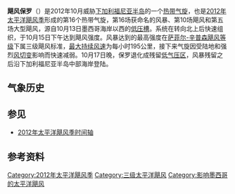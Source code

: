 {{Infobox Hurricane
| Name=飓风保罗<br />{{lang|en|Hurricane Paul}}
| Type=飓风
| Year=2012
| Basin=EPac
| Image location=Paul Oct 15 2012.jpg
| Image name=10月15日，经快速增强达到最高强度的飓风保罗。
| Formed=2012年10月13日
| Dissipated=2012年10月17日
| 1-min winds=105
| Pressure=959
| Damages=15.5
| Fatalities=无报道
| Areas=[[下加利福尼亚半岛|下加利福尼亚半岛]]、[[墨西哥|墨西哥]]西北部
| Hurricane season=[[2012年太平洋飓风季|2012年太平洋飓风季]]
}}
'''飓风保罗'''（{{lang-en|Hurricane Paul}}）是2012年10月威胁[[下加利福尼亚半岛|下加利福尼亚半岛]]的一个[[热带气旋|热带气旋]]，也是[[2012年太平洋飓风季|2012年太平洋飓风季]]形成的第16个热带气旋，第16场获命名的风暴、第10场飓风和第五场大型飓风，源自10月13日墨西哥海岸以西的[[低压槽|低压槽]]。系统在转向北上后快速组织，于10月15日下午达到飓风强度。风暴达到的最高强度在[[萨菲尔-辛普森飓风等级|萨菲尔-辛普森飓风等级]]下属三级飓风标准，[[最大持续风速|最大持续风速]]为每小时195公里，接下来气旋因受陆地和强烈[[风切变|风切变]]影响而快速减弱。10月17日晚，保罗退化成残留[[低气压|低气压区]]，风暴残留之后沿下加利福尼亚半岛中部海岸登陆。

== 气象历史 ==
{{storm path|Paul 2012 track.png}}

== 参见 ==
{{portal|热带气旋}}
*[[2012年太平洋飓风季时间轴|2012年太平洋飓风季时间轴]]

== 参考资料 ==
{{Reflist|colwidth=30em}}

{{2012 Pacific hurricane season buttons}}

[[Category:2012年太平洋飓风季|Category:2012年太平洋飓风季]]
[[Category:三级太平洋飓风|Category:三级太平洋飓风]]
[[Category:影响墨西哥的太平洋飓风|Category:影响墨西哥的太平洋飓风]]